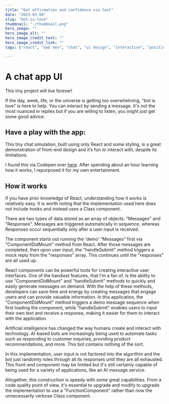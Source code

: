 ```yaml
---
title: "Get affirmation and confidence via text"
date: "2023-03-04"
slug: "bot-is-love"
thumbnail: "./thumbnail.png"
hero_image: ""
hero_image_alt: ""
hero_image_credit_text: ""
hero_image_credit_link: ""
tags: ["react", "web dev", "chat", "ui design", "interactive", "positive thinking"]

---
```


# A chat app UI
This tiny project will live forever! 

If the day, week, life, or the universe is getting too overwhelming, "bot is love" is here to help. You can interact by sending a message. It's not the most nuanced in replies but if you are willing to listen, you might just get some good advice. 

## Have a play with the app:

<Chat />

This tiny chat simulation, built using only React and some styling, is a great demonstration of front-end design and it’s fun to interact with, despite its limitations.

I found this via Codepen over [here](https://codepen.io/Sgatapi/pen/oOmNRQ). After spending about an hour learning how it works, I repurposed it for my own entertainment. 

## How it works

If you have prior knowledge of React, understanding how it works is relatively easy. It is worth noting that the implementation used here does not include hooks and instead uses a Class component.

There are two types of data stored as an array of objects: "Messages" and "Responses". Messages are triggered automatically in sequence, whereas Responses occur sequentially only after a user input is received.

The component starts out running the 'demo' “Messages” first via "ComponentDidMount" method from React. After those messages are completed, then upon user input, the "handleSubmit" method triggers a mock reply from the "responses" array. This continues until the "responses" are all used up.

React components can be powerful tools for creating interactive user interfaces. One of the handiest features, that I'm a fan of, is the ability to use "ComponentDidMount" and "handleSubmit" methods to quickly and easily generate messages on demand. With the help of these methods, developers can save time and energy by creating messages that engage users and can provide valuable information. In this application, the "ComponentDidMount" method triggers a demo message sequence when first loading the component, while "handleSubmit" enables users to input their own text and receive a response, making it easier for them to interact with the application.

Artificial intelligence has changed the way humans create and interact with technology. AI-based bots are increasingly being used to automate tasks such as responding to customer inquiries, providing product recommendations, and more. This bot contains nothing of the sort.

In this implementation, user input is not factored into the algorithm and the bot just randomly roles through all its responses until they are all exhausted. This front-end component may be limited but it's still certainly capable of being used for a variety of applications, like an AI message service.

Altogether, this construction is speedy with some great capabilities. From a code quality point of view, it's essential to upgrade and modify to upgrade the implementation to use a "FunctionComponent" rather than now the unnecessarily verbose Class component. 